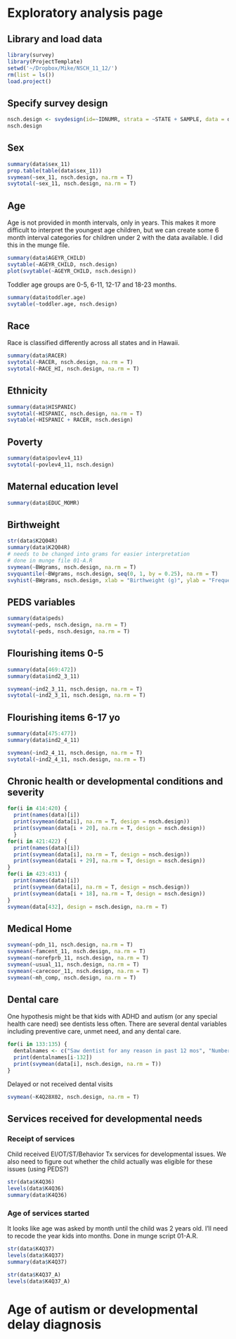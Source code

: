 Exploratory analysis page
========================================================

Library and load data
---
```r
library(survey)
library(ProjectTemplate)
setwd('~/Dropbox/Mike/NSCH_11_12/')
rm(list = ls())
load.project()
```

Specify survey design
---
```r
nsch.design <- svydesign(id=~IDNUMR, strata = ~STATE + SAMPLE, data = data, weights = ~NSCHWT)
nsch.design
```

Sex
----
```r
summary(data$sex_11)
prop.table(table(data$sex_11))
svymean(~sex_11, nsch.design, na.rm = T)
svytotal(~sex_11, nsch.design, na.rm = T)
```

Age
----
Age is not provided in month intervals, only in years. This makes it more difficult to interpret the youngest age children, but we can create some 6 month interval categories for children under 2 with the data available. I did this in the munge file.
```r
summary(data$AGEYR_CHILD)
svytable(~AGEYR_CHILD, nsch.design)
plot(svytable(~AGEYR_CHILD, nsch.design))
```

Toddler age groups are 0-5, 6-11, 12-17 and 18-23 months.

```r
summary(data$toddler.age)
svytable(~toddler.age, nsch.design)
```

Race
------
Race is classified differently across all states and in Hawaii.
```r
summary(data$RACER)
svytotal(~RACER, nsch.design, na.rm = T)
svytotal(~RACE_HI, nsch.design, na.rm = T)
```

Ethnicity
----
```r
summary(data$HISPANIC)
svytotal(~HISPANIC, nsch.design, na.rm = T)
svytable(~HISPANIC + RACER, nsch.design)
```

Poverty
-----
```r
summary(data$povlev4_11)
svytotal(~povlev4_11, nsch.design)
```

Maternal education level
-----
```r
summary(data$EDUC_MOMR)

```


Birthweight
----
```r
str(data$K2Q04R)
summary(data$K2Q04R)
# needs to be changed into grams for easier interpretation
# done in munge file 01-A.R
svymean(~BWgrams, nsch.design, na.rm = T)
svyquantile(~BWgrams, nsch.design, seq(0, 1, by = 0.25), na.rm = T)
svyhist(~BWgrams, nsch.design, xlab = "Birthweight (g)", ylab = "Frequency", main = "NSCH 2011-2012 Birthweight")
```


PEDS variables
----
```r
summary(data$peds)
svymean(~peds, nsch.design, na.rm = T)
svytotal(~peds, nsch.design, na.rm = T)
```

Flourishing items 0-5
----
```r
summary(data[469:472])
summary(data$ind2_3_11)

svymean(~ind2_3_11, nsch.design, na.rm = T)
svytotal(~ind2_3_11, nsch.design, na.rm = T)
```


Flourishing items 6-17 yo
----
```r
summary(data[475:477])
summary(data$ind2_4_11)

svymean(~ind2_4_11, nsch.design, na.rm = T)
svytotal(~ind2_4_11, nsch.design, na.rm = T)
```

Chronic health or developmental conditions and severity
----
```r
for(i in 414:420) {
  print(names(data)[i])
  print(svymean(data[i], na.rm = T, design = nsch.design))
  print(svymean(data[i + 20], na.rm = T, design = nsch.design))
  }
for(i in 421:422) {
  print(names(data)[i])
  print(svymean(data[i], na.rm = T, design = nsch.design))
  print(svymean(data[i + 29], na.rm = T, design = nsch.design))
}
for(i in 423:431) {
  print(names(data)[i])
  print(svymean(data[i], na.rm = T, design = nsch.design))
  print(svymean(data[i + 18], na.rm = T, design = nsch.design))
}
svymean(data[432], design = nsch.design, na.rm = T)
```

Medical Home
----
```r
svymean(~pdn_11, nsch.design, na.rm = T)
svymean(~famcent_11, nsch.design, na.rm = T)
svymean(~norefprb_11, nsch.design, na.rm = T)
svymean(~usual_11, nsch.design, na.rm = T)
svymean(~carecoor_11, nsch.design, na.rm = T)
svymean(~mh_comp, nsch.design, na.rm = T)
```

Dental care
----
One hypothesis might be that kids with ADHD and autism (or any special health care need) see dentists less often. There are several dental variables including preventive care, unmet need, and any dental care.  

```r
for(i in 133:135) {
  dentalnames <- c("Saw dentist for any reason in past 12 mos", "Number of preventive dental visits in past 12 mos", "Had a toothache, decayed teeth or unfilled cavity in past 12 mos")
  print(dentalnames[i-132])
  print(svymean(data[i], nsch.design, na.rm = T))
}
```

Delayed or not received dental visits
```r
svymean(~K4Q28X02, nsch.design, na.rm = T)
```

Services received for developmental needs
------
### Receipt of services  
Child received EI/OT/ST/Behavior Tx services for developmental issues. We also need to figure out whether the child actually was eligible for these issues (using PEDS?)
```r
str(data$K4Q36)
levels(data$K4Q36)
summary(data$K4Q36)
```

### Age of services started  
It looks like age was asked by month until the child was 2 years old. I'll need to recode the year kids into months. Done in munge script 01-A.R.
```r
str(data$K4Q37)
levels(data$K4Q37)
summary(data$K4Q37)

str(data$K4Q37_A)
levels(data$K4Q37_A)
```

# Age of autism or developmental delay diagnosis
